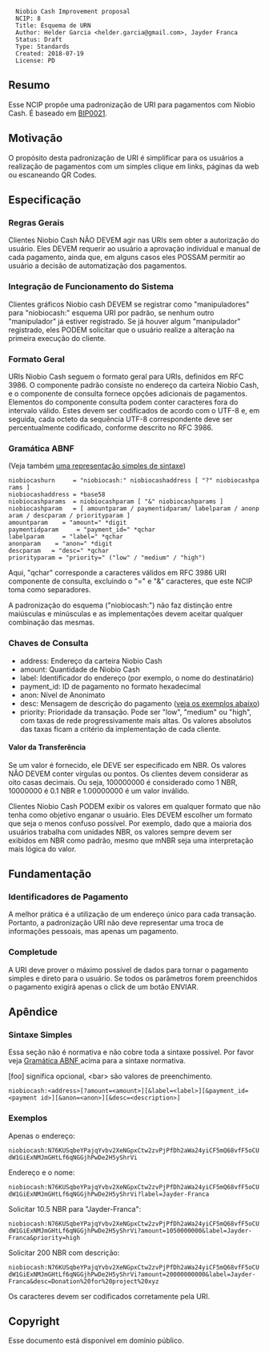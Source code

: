 <pre>
  Niobio Cash Improvement proposal
  NCIP: 8
  Title: Esquema de URN
  Author: Helder Garcia <helder.garcia@gmail.com>, Jayder Franca
  Status: Draft
  Type: Standards
  Created: 2018-07-19
  License: PD
</pre>

==Resumo==

Esse NCIP propõe uma padronização de URI para pagamentos com Niobio Cash. É baseado em [https://github.com/bitcoin/bips/blob/master/bip-0021.mediawiki BIP0021].

==Motivação==

O propósito desta padronização de URI é simplificar para os usuários a realização de pagamentos com um simples clique em links, páginas da web ou escaneando QR Codes.

==Especificação==

=== Regras Gerais ===

Clientes Niobio Cash NÃO DEVEM agir nas URIs sem obter a autorização do usuário.
Eles DEVEM requerir ao usuário a aprovação individual e manual de cada pagamento, ainda que, em alguns casos eles POSSAM permitir ao usuário a decisão de automatização dos pagamentos.

=== Integração de Funcionamento do Sistema ===

Clientes gráficos Niobio cash DEVEM se registrar como "manipuladores" para "niobiocash:" esquema URI por padrão, se nenhum outro "manipulador" já estiver registrado. Se já houver algum "manipulador" registrado, eles PODEM solicitar que o usuário realize a alteração na primeira execução do cliente.

=== Formato Geral ===

URIs Niobio Cash seguem o formato geral para URIs, definidos em RFC 3986. O componente padrão consiste no endereço da carteira Niobio Cash, e o componente de consulta fornece opções adicionais de pagamentos.
Elementos do componente consulta podem conter caracteres fora do intervalo válido. Estes devem ser codificados de acordo com o UTF-8 e, em seguida, cada octeto da sequência UTF-8 correspondente deve ser percentualmente codificado, conforme descrito no RFC 3986.

=== Gramática ABNF ===

(Veja também [[#Sintaxe_Simples|uma representação simples de sintaxe]])

 niobiocashurn     = "niobiocash:" niobiocashaddress [ "?" niobiocashparams ]
 niobiocashaddress = *base58
 niobiocashparams  = niobiocashparam [ "&" niobiocashparams ]
 niobiocashparam   = [ amountparam / paymentidparam/ labelparam / anonparam / descparam / priorityparam ]
 amountparam    = "amount=" *digit
 paymentidparam     = "payment_id=" *qchar
 labelparam     = "label=" *qchar
 anonparam    = "anon=" *digit
 descparam   = "desc=" *qchar
 priorityparam = "priority=" ("low" / "medium" / "high")

Aqui, "qchar" corresponde a caracteres válidos em RFC 3986 URI componente de consulta, excluindo o "=" e "&" caracteres, que este NCIP toma como separadores.

A padronização do esquema ("niobiocash:") não faz distinção entre maiúsculas e minúsculas e as implementações devem aceitar qualquer combinação das mesmas.

=== Chaves de Consulta ===

*address: Endereço da carteira Niobio Cash
*amount: Quantidade de Niobio Cash
*label: Identificador do endereço (por exemplo, o nome do destinatário)
*payment_id: ID de pagamento no formato hexadecimal
*anon: Nível de Anonimato
*desc: Mensagem de descrição do pagamento ([[#Exemplos|veja os exemplos abaixo]])
*priority: Prioridade da transação. Pode ser "low", "medium" ou "high", com taxas de rede progressivamente mais altas. Os valores absolutos das taxas ficam a critério da implementação de cada cliente.

====Valor da Transferência====

Se um valor é fornecido, ele DEVE ser especificado em NBR.
Os valores NÂO DEVEM conter vírgulas ou pontos. Os clientes devem considerar as oito casas decimais.
Ou seja, 100000000 é considerado como 1 NBR, 10000000 é 0.1 NBR e 1.00000000 é um valor inválido.

Clientes Niobio Cash PODEM exibir os valores em qualquer formato que não tenha como objetivo enganar o usuário.
Eles DEVEM escolher um formato que seja o menos confuso possível.
Por exemplo, dado que a maioria dos usuários trabalha com unidades NBR, os valores sempre devem ser exibidos em NBR como padrão, mesmo que mNBR seja uma interpretação mais lógica do valor.

== Fundamentação ==

===Identificadores de Pagamento===

A melhor prática é a utilização de um endereço único para cada transação.
Portanto, a padronização URI não deve representar uma troca de informações pessoais, mas apenas um pagamento.

===Completude===

A URI deve prover o máximo possível de dados para tornar o pagamento simples e direto para o usuário. Se todos os parâmetros forem preenchidos o pagamento exigirá apenas o click de um botão ENVIAR.

== Apêndice ==

===Sintaxe Simples===
Essa seção não é normativa e não cobre toda a sintaxe possível.
Por favor veja [[#Gramática_ABNF | Gramática ABNF ]] acima para a sintaxe normativa.

[foo] significa opcional, &lt;bar&gt; são valores de preenchimento.

 <nowiki>niobiocash:<address>[?amount=<amount>][&label=<label>][&payment_id=<payment id>][&anon=<anon>][&desc=<description>]</nowiki>

===Exemplos===

Apenas o endereço:
 niobiocash:N76KUSqbeYPajqYvbv2XeNGpxCtw2zvPjPfDh2aWa24yiCF5mQ68vfF5oCUdW1GiExNMJmGHtLf6qNGGjhPwDe2H5yShrVi

Endereço e o nome:
 niobiocash:N76KUSqbeYPajqYvbv2XeNGpxCtw2zvPjPfDh2aWa24yiCF5mQ68vfF5oCUdW1GiExNMJmGHtLf6qNGGjhPwDe2H5yShrVi?label=Jayder-Franca

Solicitar 10.5 NBR para "Jayder-Franca":
 niobiocash:N76KUSqbeYPajqYvbv2XeNGpxCtw2zvPjPfDh2aWa24yiCF5mQ68vfF5oCUdW1GiExNMJmGHtLf6qNGGjhPwDe2H5yShrVi?amount=1050000000&label=Jayder-Franca&priority=high

Solicitar 200 NBR com descrição:
 niobiocash:N76KUSqbeYPajqYvbv2XeNGpxCtw2zvPjPfDh2aWa24yiCF5mQ68vfF5oCUdW1GiExNMJmGHtLf6qNGGjhPwDe2H5yShrVi?amount=20000000000&label=Jayder-Franca&desc=Donation%20for%20project%20xyz

Os caracteres devem ser codificados corretamente pela URI.

==Copyright==

Esse documento está disponível em domínio público.

